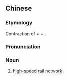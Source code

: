 {{also|高铁网}}
==Chinese==
{{zh-forms|s=高铁网}}

===Etymology===
Contraction of {{m|zh|高速||high-speed}} + {{m|zh|鐵路||railway}} + {{m|zh|網||network}}.

===Pronunciation===
{{zh-pron
|m=gāotiěwǎng
|cat=n
}}

===Noun===
{{zh-noun}}

# [[high-speed]] [[rail]] [[network]]